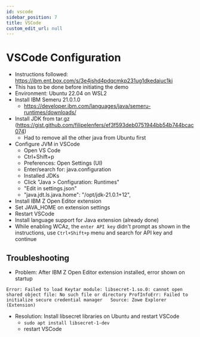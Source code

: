 ```yaml
---
id: vscode
sidebar_position: 7
title: VSCode
custom_edit_url: null
---
```


# VSCode Configuration

- Instructions followed: https://ibm.ent.box.com/s/3e4jshd4pdqcmkp231ug1dkedaiuc1ki
- This has to be done before initiating the demo
- Environment: Ubuntu 22.04 on WSL2
- Install IBM Semeru 21.0.1.0
	- https://developer.ibm.com/languages/java/semeru-runtimes/downloads/
- Install JDK from tar.gz (https://gist.github.com/filipelenfers/ef3f593deb0751944bb54b744bcac074)
	- Had to remove all the other java from Ubuntu first
- Configure JVM in VSCode
    - Open VS Code
    - Ctrl+Shift+p
	- Preferences: Open Settings (UI)
    - Enter/search for: java.configuration
	- Installed JDKs
	- Click "Java > Configuration: Runtimes"
    - "Edit in settings.json"
    -  "java.jdt.ls.java.home": "/opt/jdk-21.0.1+12",
- Install IBM Z Open Editor extension
- Set JAVA_HOME on extension settings
- Restart VSCode
- Install language support for Java extension (already done)
- While enabling WCAz, the `enter API key` didn't prompt as shown in the instructions, use `Ctrl+Shift+p` menu and search for API key and continue

## Troubleshooting

- Problem: After IBM Z Open Editor extension installed, error shown on startup
```
Error: Failed to load Keytar module: libsecret-1.so.0: cannot open shared object file: No such file or directory ProfInfoErr: Failed to initialize secure credential manager   Source: Zowe Explorer (Extension)
```
- Resolution: Install libsecret libraries on Ubuntu and restart VSCode
	- `sudo apt install libsecret-1-dev`
	- restart VSCode
